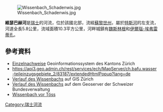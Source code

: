 {{Coord|47.45528|N|8.77330|E|display=title}}
[[Image:Wissenbach_Schadenwis.jpg|right]]

'''維瑟巴赫河'''是[[瑞士|瑞士]]的河流，位於該國北部，流經[[蘇黎世州|蘇黎世州]]，屬於[[特斯河_(瑞士)|特斯河]]的左支流，河道全長5.8公里，流域面積10.3平方公里，河畔城鎮有[[魏斯林根|魏斯林根]]和[[伊爾瑙-埃弗雷蒂孔|伊爾瑙-埃弗雷蒂孔]]。

==參考資料==
* [http://maps.zh.ch/ Einzelnachweise] Geoinformationssystem des Kantons Zürich
* https://api3.geo.admin.ch/rest/services/ech/MapServer/ch.bafu.wasser-teileinzugsgebiete_2/83187/extendedHtmlPopup?lang=de
* [http://maps.zh.ch/s/necsushv Verlauf des Wissenbachs] auf GIS Zürich
* [https://map.geo.admin.ch/?zoom=7&X=255820.00&Y=700870.00&topic=ech&lang=de&bgLayer=ch.swisstopo.pixelkarte-farbe&layers=ch.swisstopo.zeitreihen,ch.bfs.gebaeude_wohnungs_register,ch.bafu.wrz-wildruhezonen_portal,ch.swisstopo.swisstlm3d-wanderwege,ch.bafu.wasser-vorfluter,ch.bafu.flussordnungszahlen-strahler,ch.swisstopo.vec25-gewaessernetz,ch.bafu.mittlere-abfluesse&layers_visibility=false,false,false,false,true,true,true,true&layers_timestamp=18641231,,,,,,,&layers_opacity=1,1,1,1,1,0.75,1,1&catalogNodes=532,614 Verlauf des Wissenbachs] auf dem Geoserver der Schweizer Bundesverwaltung
* [http://www.hw.zh.ch/chemie/fg/430_L.pdf Wissenbach vor Töss]

{{Switzerland-geo-stub}}
[[Category:瑞士河流|Category:瑞士河流]]
